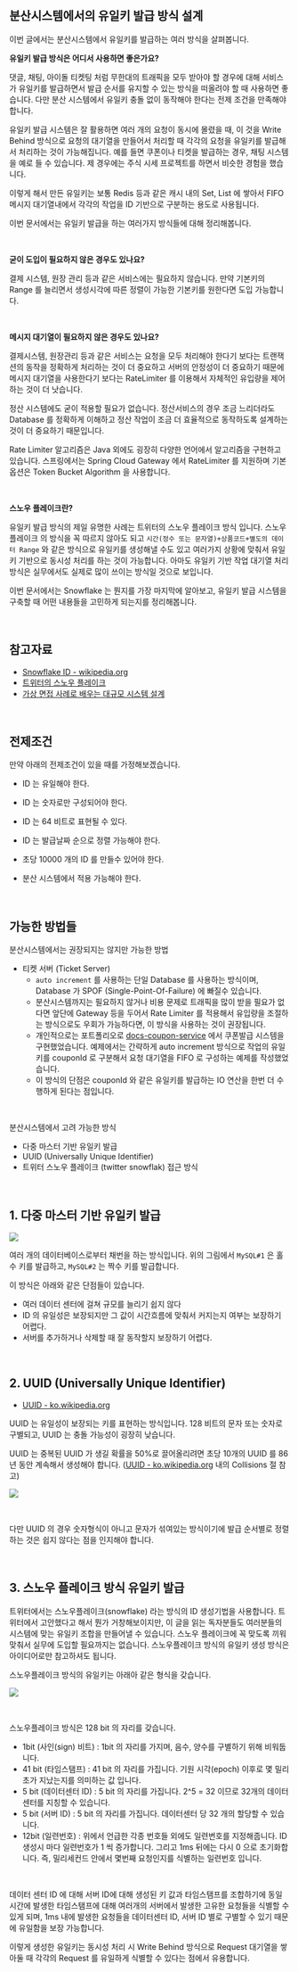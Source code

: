 ## 분산시스템에서의 유일키 발급 방식 설계 

이번 글에서는 분산시스템에서 유일키를 발급하는 여러 방식을 살펴봅니다. <br/>



**유일키 발급 방식은 어디서 사용하면 좋은가요?**<br/>

댓글, 채팅, 아이돌 티켓팅 처럼 무한대의 트래픽을 모두 받아야 할 경우에 대해 서비스가 유일키를 발급하면서 발급 순서를 유지할 수 있는 방식을 떠올려야 할 때 사용하면 좋습니다. 다만 분산 시스템에서 유일키 충돌 없이 동작해야 한다는 전제 조건을 만족해야 합니다.<br/>

유일키 발급 시스템은 잘 활용하면 여러 개의 요청이 동시에 몰렸을 때, 이 것을 Write Behind 방식으로 요청의 대기열을 만들어서 처리할 때 각각의 요청을 유일키를 발급해서 처리하는 것이 가능해집니다. 예를 들면 쿠폰이나 티켓을 발급하는 경우, 채팅 시스템을 예로 들 수 있습니다. 제 경우에는 주식 시세 프로젝트를 하면서 비슷한 경험을 했습니다.<br/>

이렇게 해서 만든 유일키는 보통 Redis 등과 같은 캐시 내의 Set, List 에 쌓아서 FIFO 메시지 대기열내에서 각각의 작업을 ID 기반으로 구분하는 용도로 사용됩니다.<br/>

이번 문서에서는 유일키 발급을 하는 여러가지 방식들에 대해 정리해봅니다.<br/>

<br/>



**굳이 도입이 필요하지 않은 경우도 있나요?**<br/>

결제 시스템, 원장 관리 등과 같은 서비스에는 필요하지 않습니다. 만약 기본키의 Range 를 늘리면서 생성시각에 따른 정렬이 가능한 기본키를 원한다면 도입 가능합니다. <br/>

<br/>



**메시지 대기열이 필요하지 않은 경우도 있나요?**<br/>

결제시스템, 원장관리 등과 같은 서비스는 요청을 모두 처리해야 한다기 보다는 트랜잭션의 동작을 정확하게 처리하는 것이 더 중요하고 서버의 안정성이 더 중요하기 때문에 메시지 대기열을 사용한다기 보다는 RateLimiter 를 이용해서 자체적인 유입량을 제어하는 것이 더 낫습니다.<br/>

정산 시스템에도 굳이 적용할 필요가 없습니다. 정산서비스의 경우 조금 느리더라도 Database 를 정확하게 이해하고 정산 작업이 조금 더 효율적으로 동작하도록 설계하는 것이 더 중요하기 때문입니다.<br/>

Rate Limiter 알고리즘은 Java 외에도 굉장히 다양한 언어에서 알고리즘을 구현하고 있습니다. 스프링에서는 Spring Cloud Gateway 에서 RateLimiter 를 지원하며 기본 옵션은 Token Bucket Algorithm 을 사용합니다.<br/>

<br/>



**스노우 플레이크란?**<br/>

유일키 발급 방식의 제일 유명한 사례는 트위터의 스노우 플레이크 방식 입니다. 스노우플레이크 의 방식을 꼭 따르지 않아도 되고 `시간(정수 또는 문자열)+상품코드+별도의 데이터 Range` 와 같은 방식으로 유일키를 생성해낼 수도 있고 여러가지 상황에 맞춰서 유일키 기반으로 동시성 처리를 하는 것이 가능합니다. 아마도 유일키 기반 작업 대기열 처리 방식은 실무에서도 실제로 많이 쓰이는 방식일 것으로 보입니다. <br/>

이번 문서에서는 Snowflake 는 뭔지를 가장 마지막에 알아보고, 유일키 발급 시스템을 구축할 때 어떤 내용들을 고민하게 되는지를 정리해봅니다.<br/>

<br/>



## 참고자료

- [Snowflake ID - wikipedia.org](https://en.wikipedia.org/wiki/Snowflake_ID)
- [트위터의 스노우 플레이크](https://www.google.com/search?q=%ED%8A%B8%EC%9C%84%ED%84%B0+%EC%8A%A4%EB%85%B8%EC%9A%B0%ED%94%8C%EB%A0%88%EC%9D%B4%ED%81%AC&oq=%ED%8A%B8%EC%9C%84%ED%84%B0+%EC%8A%A4%EB%85%B8%EC%9A%B0%ED%94%8C%EB%A0%88%EC%9D%B4%ED%81%AC&gs_lcrp=EgZjaHJvbWUyCQgAEEUYORiABDIKCAEQABiABBiiBDIICAIQABgIGB7SAQg2ODY5ajBqN6gCALACAA&sourceid=chrome&ie=UTF-8)
- [가상 면접 사례로 배우는 대규모 시스템 설계](https://product.kyobobook.co.kr/detail/S000001033116)

<br/>




## 전제조건

만약 아래의 전제조건이 있을 때를 가정해보겠습니다.

- ID 는 유일해야 한다.
- ID 는 숫자로만 구성되어야 한다.
- ID 는 64 비트로 표현될 수 있다.
- ID 는 발급날짜 순으로 정렬 가능해야 한다.
- 초당 10000 개의 ID 를 만들수 있어야 한다.

- 분산 시스템에서 적용 가능해야 한다.

<br/>



## 가능한 방법들

분산시스템에서는 권장되지는 않지만 가능한 방법

- 티켓 서버 (Ticket Server) 
  - `auto increment` 를 사용하는 단일 Database 를 사용하는 방식이며, Database 가 SPOF (Single-Point-Of-Failure) 에 빠질수 있습니다. 
  - 분산시스템까지는 필요하지 않거나 비용 문제로 트래픽을 많이 받을 필요가 없다면 앞단에 Gateway 등을 두어서 Rate Limiter 를 적용해서 유입량을 조절하는 방식으로도 우회가 가능하다면, 이 방식을 사용하는 것이 권장됩니다.
  - 개인적으로는 포트폴리오로 [docs-coupon-service](https://chagchagchag.github.io/docs-coupon-service/) 에서 쿠폰발급 시스템을 구현했었습니다. 예제에서는 간략하게 auto increment 방식으로 작업의 유일키를 couponId 로 구분해서 요청 대기열을 FIFO 로 구성하는 예제를 작성했었습니다.
  - 이 방식의 단점은 couponId 와 같은 유일키를 발급하는 IO 연산을 한번 더 수행하게 된다는 점입니다.

<br/>



분산시스템에서 고려 가능한 방식

- 다중 마스터 기반 유일키 발급
- UUID (Universally Unique Identifier)
- 트위터 스노우 플레이크 (twitter snowflak) 접근 방식

<br/>



## 1\. 다중 마스터 기반 유일키 발급

![](./img/unique-key-in-distributed-system/multiple-master-1.png)



여러 개의 데이터베이스로부터 채번을 하는 방식입니다. 위의 그림에서 `MySQL#1` 은 홀수 키를 발급하고, `MySQL#2` 는 짝수 키를 발급합니다.<br/>

이 방식은 아래와 같은 단점들이 있습니다.

- 여러 데이터 센터에 걸쳐 규모를 늘리기 쉽지 않다
- ID 의 유일성은 보장되지만 그 값이 시간흐름에 맞춰서 커지는지 여부는 보장하기 어렵다.
- 서버를 추가하거나 삭제할 때 잘 동작할지 보장하기 어렵다.

<br/>



## 2\. UUID (Universally Unique Identifier)

- [UUID - ko.wikipedia.org](https://ko.wikipedia.org/wiki/%EB%B2%94%EC%9A%A9_%EA%B3%A0%EC%9C%A0_%EC%8B%9D%EB%B3%84%EC%9E%90)

UUID 는 유일성이 보장되는 키를 표현하는 방식입니다. 128 비트의 문자 또는 숫자로 구별되고, UUID 는 충돌 가능성이 굉장히 낮습니다.<br/>

UUID 는 중복된 UUID 가 생길 확률을 50%로 끌어올리려면 초당 10개의 UUID 를 86년 동안 계속해서 생성해야 합니다. ([UUID - ko.wikipedia.org](https://ko.wikipedia.org/wiki/%EB%B2%94%EC%9A%A9_%EA%B3%A0%EC%9C%A0_%EC%8B%9D%EB%B3%84%EC%9E%90) 내의 Collisions 절 참고)

![](./img/unique-key-in-distributed-system/uuid-1.png)

<br/>



다만 UUID 의 경우 숫자형식이 아니고 문자가 섞여있는 방식이기에 발급 순서별로 정렬하는 것은 쉽지 않다는 점을 인지해야 합니다.<br/>

<br/>



## 3\. 스노우 플레이크 방식 유일키 발급

트위터에서는 스노우플레이크(snowflake) 라는 방식의 ID 생성기법을 사용합니다. 트위터에서 고안했다고 해서 뭔가 거창해보이지만, 이 글을 읽는 독자분들도 여러분들의 시스템에 맞는 유일키 조합을 만들어낼 수 있습니다. 스노우 플레이크에 꼭 맞도록 끼워맞춰서 실무에 도입할 필요까지는 없습니다. 스노우플레이크 방식의 유일키 생성 방식은 아이디어로만 참고하셔도 됩니다.<br/>

스노우플레이크 방식의 유일키는 아래아 같은 형식을 갖습니다.

![](./img/unique-key-in-distributed-system/snowflake-1.png)

<br/>



스노우플레이크 방식은 128 bit 의 자리를 갖습니다.

- 1bit (사인(sign) 비트) : 1bit 의 자리를 가지며, 음수, 양수를 구별하기 위해 비워둡니다.
- 41 bit (타임스탬프) : 41 bit 의 자리를 가집니다. 기원 시각(epoch) 이후로 몇 밀리초가 지났는지를 의미하는 값 입니다.
- 5 bit (데이터센터 ID) : 5 bit 의 자리를 가집니다. 2^5 = 32 이므로 32개의 데이터센터를 지칭할 수 있습니다.
- 5 bit (서버 ID) : 5 bit 의 자리를 가집니다. 데이터센터 당 32 개의 할당할 수 있습니다.
- 12bit (일련번호) : 위에서 언급한 각종 번호들 외에도 일련번호를 지정해줍니다. ID 생성시 마다 일련번호가 1 씩 증가합니다. 그리고 1ms 뒤에는 다시 0 으로 초기화합니다. 즉, 밀리세컨드 안에서 몇번째 요청인지를 식별하는 일련번호 입니다.

<br/>



데이터 센터 ID 에 대해 서버 ID에 대해 생성된 키 값과 타임스탬프를 조합하기에 동일 시간에 발생한 타임스탬프에 대해 여러개의 서버에서 발생한 고유한 요청들을 식별할 수 있게 되며, 1ms 내에 발생한 요청들을 데이터센터 ID, 서버 ID 별로 구별할 수 있기 때문에 유일함을 보장 가능합니다.<br/>



이렇게 생성한 유일키는 동시성 처리 시 Write Behind 방식으로 Request 대기열을 쌓아둘 때 각각의 Request 를 유일하게 식별할 수 있다는 점에서 유용합니다.<br/>

<br/>







